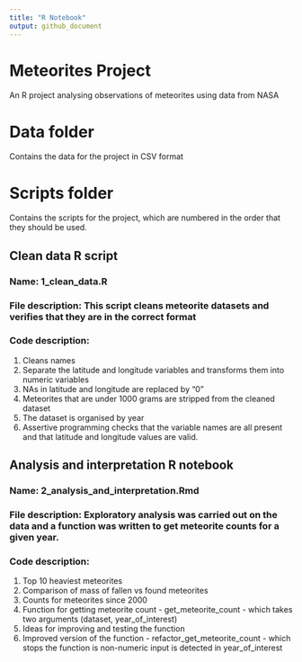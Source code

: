 ```yaml
---
title: "R Notebook"
output: github_document
---
```


# Meteorites Project

An R project analysing observations of meteorites using data from NASA

# Data folder

Contains the data for the project in CSV format

# Scripts folder

Contains the scripts for the project, which are numbered in the order that they should be used.

## Clean data R script

### Name:  1_clean_data.R

### File description:  This script cleans meteorite datasets and verifies that they are in the correct format

### Code description:  
1) Cleans names
2) Separate the latitude and longitude variables and transforms them into numeric variables
3) NAs in latitude and longitude are replaced by "0"
4) Meteorites that are under 1000 grams are stripped from the cleaned dataset
5) The dataset is organised by year
6) Assertive programming checks that the variable names are all present and that latitude and longitude values are valid.

## Analysis and interpretation R notebook

### Name: 2_analysis_and_interpretation.Rmd

### File description: Exploratory analysis was carried out on the data and a function was written to get meteorite counts for a given year.

### Code description:
1) Top 10 heaviest meteorites
2) Comparison of mass of fallen vs found meteorites
3) Counts for meteorites since 2000
4) Function for getting meteorite count - get_meteorite_count - which takes two arguments (dataset, year_of_interest)
5) Ideas for improving and testing the function
6) Improved version of the function - refactor_get_meteorite_count - which stops the function is non-numeric input is detected in year_of_interest